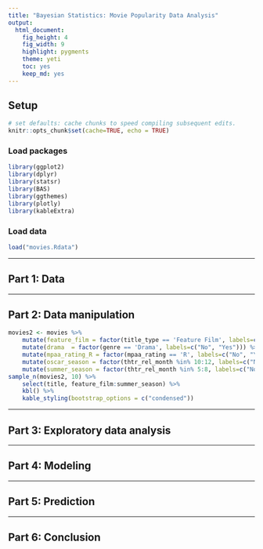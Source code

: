 ```yaml
---
title: "Bayesian Statistics: Movie Popularity Data Analysis"
output: 
  html_document: 
    fig_height: 4
    fig_width: 9
    highlight: pygments
    theme: yeti
    toc: yes
    keep_md: yes
---
```

## Setup
```r
# set defaults: cache chunks to speed compiling subsequent edits.
knitr::opts_chunk$set(cache=TRUE, echo = TRUE)
```

### Load packages

```r
library(ggplot2)
library(dplyr)
library(statsr)
library(BAS)
library(ggthemes)
library(plotly)
library(kableExtra)
```

### Load data


```r
load("movies.Rdata")
```



* * *

## Part 1: Data


* * *

## Part 2: Data manipulation

```r
movies2 <- movies %>%
    mutate(feature_film = factor(title_type == 'Feature Film', labels=c("No", "Yes"))) %>%
    mutate(drama  = factor(genre == 'Drama', labels=c("No", "Yes"))) %>%
    mutate(mpaa_rating_R = factor(mpaa_rating == 'R', labels=c("No", "Yes"))) %>%
    mutate(oscar_season = factor(thtr_rel_month %in% 10:12, labels=c("No", "Yes"))) %>%
    mutate(summer_season = factor(thtr_rel_month %in% 5:8, labels=c("No", "Yes"))) 
sample_n(movies2, 10) %>%
    select(title, feature_film:summer_season) %>%
    kbl() %>% 
    kable_styling(bootstrap_options = c("condensed"))

```


* * *

## Part 3: Exploratory data analysis



* * *

## Part 4: Modeling



* * *

## Part 5: Prediction



* * *

## Part 6: Conclusion

